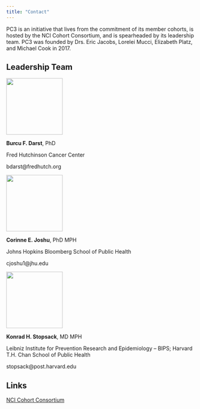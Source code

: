 ```yaml
---
title: "Contact"
---
```


PC3 is an initiative that lives from the commitment of its member cohorts, is hosted by the NCI Cohort Consortium, and is spearheaded by its leadership team. PC3 was founded by Drs. Eric Jacobs, Lorelei Mucci, Elizabeth Platz, and Michael Cook in 2017.

## Leadership Team

:::: {layout-ncol=3}

::: {#first-column}
![](images/darst.jpg){width=150}

**Burcu F. Darst**, PhD

Fred Hutchinson Cancer Center

bdarst@fredhutch.org

:::

::: {#second-column}

![](images/joshu.jpg){width=150}

**Corinne E. Joshu**, PhD MPH

Johns Hopkins Bloomberg School of Public Health

cjoshu1@jhu.edu

:::

::: {#third-column}


![](images/stopsack.jpg){width=150}

**Konrad H. Stopsack**, MD MPH

Leibniz Institute for Prevention Research and Epidemiology -- BIPS; Harvard T.H. Chan School of Public Health

stopsack@post.harvard.edu
:::

::::

## Links

[NCI Cohort Consortium](https://epi.grants.cancer.gov/cohort-consortium/)